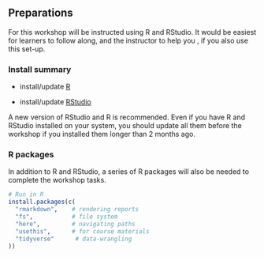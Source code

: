 ## Preparations

For this workshop will be instructed using R and RStudio. 
It would be easiest for learners to follow along, and the instructor to help you , if you also use this set-up.

::: callout-note
### Install summary

-   install/update [R](https://cran.rstudio.com/)

-   install/update [RStudio](https://posit.co/download/rstudio-desktop/)
:::

A new version of RStudio and R is recommended. 
Even if you have R and RStudio installed on your system, you should update all them before the workshop if you installed them longer than 2 months ago.

### R packages

In addition to R and RStudio, a series of R packages will also be needed to complete the workshop tasks.

``` r
# Run in R
install.packages(c(
  "rmarkdown",    # rendering reports
  "fs",           # file system
  "here",         # navigating paths
  "usethis",      # for course materials
  "tidyverse"      # data-wrangling
))
```
